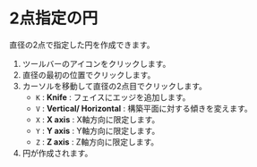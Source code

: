 
# 2点指定の円

直径の2点で指定した円を作成できます。

<KinouGaiyou shortcut='' command='Two-Point Circle' button='ツールバー' />

1. ツールバーのアイコンをクリックします。
2. 直径の最初の位置でクリックします。
3. カーソルを移動して直径の2点目でクリックします。
   - `K` : **Knife** : フェイスにエッジを追加します。
   - `V` : **Vertical/ Horizontal** : 構築平面に対する傾きを変えます。
   - `X` : **X axis** : X軸方向に限定します。
   - `Y` : **Y axis** : Y軸方向に限定します。
   - `Z` : **Z axis** : Z軸方向に限定します。
4. 円が作成されます。

